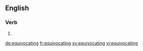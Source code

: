 ==English==

===Verb===
{{head|en|present participle}}

# {{present participle of|equivocate|lang=en}}

[[de:equivocating]]
[[fr:equivocating]]
[[sv:equivocating]]
[[vi:equivocating]]